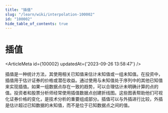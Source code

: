 ```yaml
---
title: "插值"
slug: "/learn/wiki/interpolation-100002"
id: "100002"
hide_table_of_contents: true
---
```



# 插值

<ArticleMeta id={100002} updatedAt={'2023-09-26 13:58:47'} />
<div className='border-solid border-b border-t-0 my-4 border-[var(--ifm-color-gray-300)]' />

插值是一种统计方法，其使用相关已知值来估计未知值或一组未知值。在投资中，插值用于估计证券的价格或潜在收益。通过使用与未知值处于序列中的其他已知值来实现插值。如果一组数据点存在一致的趋势，可以合理估计未明确计算的点的值。投资者和股票分析师经常使用插值数据点创建折线图。这些图表帮助他们可视化证券价格的变化，是技术分析的重要组成部分。插值可以与外插进行比较，外插是估计超过已知数据的未知值，而不是位于已知数据点之间的值。
